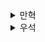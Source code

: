 <details>
  <summary>만혁</summary>
  ## 영속 자료 구조

### 9.1 영속 자료구조의 필요성

데이터를 변경하지 못하게 막는 건 가능하지만 일일이 불변 상태로 전환해야 하기에 불편함이 있다.

규모가 크다면 단순한 구조적 공유는 메모리와 연산 모두에서 성능 문제를 일으킨다

단순한 구조적 공유는 실수로 데이터가 변조되는것을 막지 못한다


### 9.2 영속 자료구조의 효율성

여기서 말하는 영속이란 데이터 변경시 항상 이전 버전의 데이터가 유지된다는 점에서 영속 이라 한다


영속 자료구조는 특정 api 로만 접근 가능하다





--- 

불변 컬렉션과 영속 자료구조는 다르다

불변 컬렉션과 영속 자료구조는 동일하다고 생각했는데 

이번 챕터를 읽고 다르다는것을 알게 되었다.

기본적으로 불변 컬렉션은 신규 버전을 효율적으로 생성하는 방법을 제공하지 않기에

영속 자료구조와 같이 활용하면 더 좋은 방법이 되는것 같다

현실에서는 100억 개의 컬렉션이어도 효율적으로 다룰 수 있다
따라서 거의 일정한 시간안에 연산이 가능하다는 장점이 있다
</details><details>
  <summary>우석</summary>
  [데이터 지향 프로그래밍 - 9장 영속 자료구조](https://egg528.tistory.com/10)
</details>